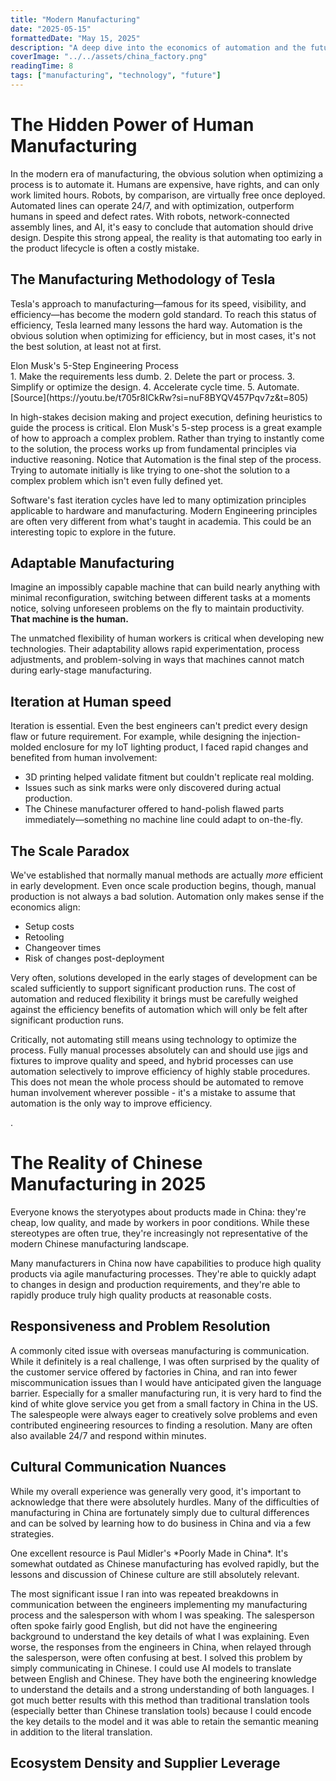 ```yaml
---
title: "Modern Manufacturing"
date: "2025-05-15"
formattedDate: "May 15, 2025"
description: "A deep dive into the economics of automation and the future of manufacturing."
coverImage: "../../assets/china_factory.png"
readingTime: 8
tags: ["manufacturing", "technology", "future"]
---
```




# The Hidden Power of Human Manufacturing

In the modern era of manufacturing, the obvious solution when optimizing a process is to automate it. Humans are expensive, have rights, and can only work limited hours. Robots, by comparison, are virtually free once deployed. Automated lines can operate 24/7, and with optimization, outperform humans in speed and defect rates. With robots, network-connected assembly lines, and AI, it's easy to conclude that automation should drive design. Despite this strong appeal, the reality is that automating too early in the product lifecycle is often a costly mistake.



## The Manufacturing Methodology of Tesla

Tesla's approach to manufacturing—famous for its speed, visibility, and efficiency—has become the modern gold standard. To reach this status of efficiency, Tesla learned many lessons the hard way. Automation is the obvious solution when optimizing for efficiency, but in most cases, it's not the best solution, at least not at first. 

<div class="flex flex-col gap-4 bg-neutral-100 dark:bg-neutral-900/70  p-8 rounded-lg">
    <span class="text-lg font-bold">Elon Musk's 5-Step Engineering Process</span>
    <div class="text-lg text-neutral-500/70  flex flex-col ">
    <span class="hover:text-blue-500 transition-colors duration-300">1. Make the requirements less dumb.</span> 
    <span class="hover:text-blue-500 transition-colors duration-300">2. Delete the part or process.</span> 
    <span class="hover:text-blue-500 transition-colors duration-300">3. Simplify or optimize the design.</span> 
    <span class="hover:text-blue-500 transition-colors duration-300">4. Accelerate cycle time.</span> 
    <span class="font-bold text-blue-500 transition-colors duration-300">5. Automate.</span> 
    </div>
    <span class="text-sm text-neutral-500/70">[Source](https://youtu.be/t705r8ICkRw?si=nuF8BYQV457Pqv7z&t=805)</span>
</div>

In high-stakes decision making and project execution, defining heuristics to guide the process is critical. Elon Musk's 5-step process is a great example of how to approach a complex problem. Rather than trying to instantly come to the solution, the process works up from fundamental principles via inductive reasoning. Notice that Automation is the final step of the process. Trying to automate initially is like trying to one-shot the solution to a complex problem which isn't even fully defined yet.

<Aside>
  Software's fast iteration cycles have led to many optimization principles applicable to hardware and manufacturing. Modern Engineering principles are often very different from what's taught in academia. This could be an interesting topic to explore in the future.
</Aside>

## Adaptable Manufacturing

Imagine an impossibly capable machine that can build nearly anything with minimal reconfiguration, switching between different tasks at a moments notice, solving unforeseen problems on the fly to maintain productivity. **That machine is the human.**

The unmatched flexibility of human workers is critical when developing new technologies. Their adaptability allows rapid experimentation, process adjustments, and problem-solving in ways that machines cannot match during early-stage manufacturing.

## Iteration at Human speed

Iteration is essential. Even the best engineers can't predict every design flaw or future requirement. For example, while designing the injection-molded enclosure for my IoT lighting product, I faced rapid changes and benefited from human involvement:

- 3D printing helped validate fitment but couldn't replicate real molding.
- Issues such as sink marks were only discovered during actual production.
- The Chinese manufacturer offered to hand-polish flawed parts immediately—something no machine line could adapt to on-the-fly.

## The Scale Paradox

We've established that normally manual methods are actually *more* efficient in early development. Even once scale production begins, though, manual production is not always a bad solution. Automation only makes sense if the economics align:

- Setup costs
- Retooling
- Changeover times
- Risk of changes post-deployment

Very often, solutions developed in the early stages of development can be scaled sufficiently to support significant production runs. The cost of automation and reduced flexibility it brings must be carefully weighed against the efficiency benefits of automation which will only be felt after significant production runs.

<Aside>
  Critically, not automating still means using technology to optimize the process. Fully manual processes absolutely can and should use jigs and fixtures to improve quality and speed, and hybrid processes can use automation selectively to improve efficiency of highly stable procedures. This does not mean the whole process should be automated to remove human involvement wherever possible - it's a mistake to assume that automation is the only way to improve efficiency.
</Aside>

.
# The Reality of Chinese Manufacturing in 2025

Everyone knows the steryotypes about products made in China: they're cheap, low quality, and made by workers in poor conditions. While these stereotypes are often true, they're increasingly not representative of the modern Chinese manufacturing landscape.

Many manufacturers in China now have capabilities to produce high quality products via agile manufacturing processes. They're able to quickly adapt to changes in design and production requirements, and they're able to rapidly produce truly high quality products at reasonable costs.

## Responsiveness and Problem Resolution

A commonly cited issue with overseas manufacturing is communication. While it definitely is a real challenge, I was often surprised by the quality of the customer service offered by factories in China, and ran into fewer miscommunication issues than I would have anticipated given the language barrier. Especially for a smaller manufacturing run, it is very hard to find the kind of white glove service you get from a small factory in China in the US. The salespeople were always eager to creatively solve problems and even contributed engineering resources to finding a resolution. Many are often also available 24/7 and respond within minutes. 

## Cultural Communication Nuances
While my overall experience was generally very good, it's important to acknowledge that there were absolutely hurdles. Many of the difficulties of manufacturing in China are fortunately simply due to cultural differences and can be solved by learning how to do business in China and via a few strategies. 

<Aside>
One excellent resource is Paul Midler's *Poorly Made in China*. It's somewhat outdated as Chinese manufacturing has evolved rapidly, but the lessons and discussion of Chinese culture are still absolutely relevant. 
</Aside>

The most significant issue I ran into was repeated breakdowns in communication between the engineers implementing my manufacturing process and the salesperson with whom I was speaking. The salesperson often spoke fairly good English, but did not have the engineering background to understand the key details of what I was explaining. Even worse, the responses from the engineers in China, when relayed through the salesperson, were often confusing at best. I solved this problem by simply communicating in Chinese. I could use AI models to translate between English and Chinese. They have both the engineering knowledge to understand the details and a strong understanding of both languages. I got much better results with this method than traditional translation tools (especially better than Chinese translation tools) because I could encode the key details to the model and it was able to retain the semantic meaning in addition to the literal translation.

## Ecosystem Density and Supplier Leverage

